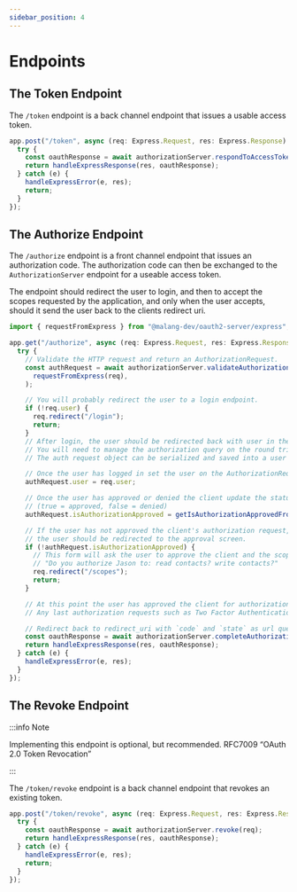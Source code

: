 ```yaml
---
sidebar_position: 4
---
```


# Endpoints

## The Token Endpoint

The `/token` endpoint is a back channel endpoint that issues a usable access token.

```ts
app.post("/token", async (req: Express.Request, res: Express.Response) => {
  try {
    const oauthResponse = await authorizationServer.respondToAccessTokenRequest(req);
    return handleExpressResponse(res, oauthResponse);
  } catch (e) {
    handleExpressError(e, res);
    return;
  }
});
```

## The Authorize Endpoint

The `/authorize` endpoint is a front channel endpoint that issues an authorization code. The authorization code can then be exchanged to the `AuthorizationServer` endpoint for a useable access token.

The endpoint should redirect the user to login, and then to accept the scopes requested by the application, and only when the user accepts, should it send the user back to the clients redirect uri.

```ts
import { requestFromExpress } from "@malang-dev/oauth2-server/express";

app.get("/authorize", async (req: Express.Request, res: Express.Response) => {
  try {
    // Validate the HTTP request and return an AuthorizationRequest.
    const authRequest = await authorizationServer.validateAuthorizationRequest(
      requestFromExpress(req),
    );

    // You will probably redirect the user to a login endpoint.
    if (!req.user) {
      req.redirect("/login");
      return;
    }
    // After login, the user should be redirected back with user in the session.
    // You will need to manage the authorization query on the round trip.
    // The auth request object can be serialized and saved into a user's session.

    // Once the user has logged in set the user on the AuthorizationRequest
    authRequest.user = req.user;

    // Once the user has approved or denied the client update the status
    // (true = approved, false = denied)
    authRequest.isAuthorizationApproved = getIsAuthorizationApprovedFromSession();

    // If the user has not approved the client's authorization request,
    // the user should be redirected to the approval screen.
    if (!authRequest.isAuthorizationApproved) {
      // This form will ask the user to approve the client and the scopes requested.
      // "Do you authorize Jason to: read contacts? write contacts?"
      req.redirect("/scopes");
      return;
    }

    // At this point the user has approved the client for authorization.
    // Any last authorization requests such as Two Factor Authentication (2FA) can happen here.

    // Redirect back to redirect_uri with `code` and `state` as url query params.
    const oauthResponse = await authorizationServer.completeAuthorizationRequest(authRequest);
    return handleExpressResponse(res, oauthResponse);
  } catch (e) {
    handleExpressError(e, res);
  }
});
```

## The Revoke Endpoint

:::info Note

Implementing this endpoint is optional, but recommended. RFC7009 “OAuth 2.0 Token Revocation”

:::

The `/token/revoke` endpoint is a back channel endpoint that revokes an existing token.

```ts
app.post("/token/revoke", async (req: Express.Request, res: Express.Response) => {
  try {
    const oauthResponse = await authorizationServer.revoke(req);
    return handleExpressResponse(res, oauthResponse);
  } catch (e) {
    handleExpressError(e, res);
    return;
  }
});
```
